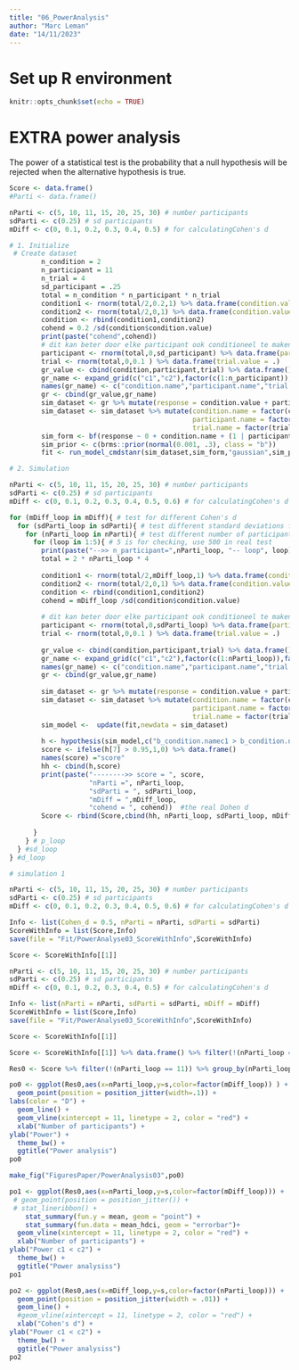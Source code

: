 ```yaml
---
title: "06_PowerAnalysis"
author: "Marc Leman"
date: "14/11/2023"
---
```


# Set up R environment
```r
knitr::opts_chunk$set(echo = TRUE)
```

# EXTRA power analysis
The power of a statistical test is the probability that a null hypothesis will be rejected when the alternative hypothesis is true.
```r
Score <- data.frame()
#Parti <- data.frame()

nParti <- c(5, 10, 11, 15, 20, 25, 30) # number participants
sdParti <- c(0.25) # sd participants
mDiff <- c(0, 0.1, 0.2, 0.3, 0.4, 0.5) # for calculatingCohen's d

# 1. Initialize
 # Create dataset
        n_condition = 2
        n_participant = 11
        n_trial = 4
        sd_participant = .25
        total = n_condition * n_participant * n_trial
        condition1 <- rnorm(total/2,0.2,1) %>% data.frame(condition.value = .) 
        condition2 <- rnorm(total/2,0,1) %>% data.frame(condition.value = .) 
        condition <- rbind(condition1,condition2) 
        cohend = 0.2 /sd(condition$condition.value)
        print(paste("cohend",cohend))
        # dit kan beter door elke participant ook conditioneel te maken tov conditie
        participant <- rnorm(total,0,sd_participant) %>% data.frame(participant.value = .) 
        trial <- rnorm(total,0,0.1 ) %>% data.frame(trial.value = .) 
        gr_value <- cbind(condition,participant,trial) %>% data.frame()
        gr_name <- expand_grid(c("c1","c2"),factor(c(1:n_participant)),factor(c(1:n_trial)))  %>% data.frame()
        names(gr_name) <- c("condition.name","participant.name","trial.name")
        gr <- cbind(gr_value,gr_name)
        sim_dataset <- gr %>% mutate(response = condition.value + participant.value + trial.value)
        sim_dataset <- sim_dataset %>% mutate(condition.name = factor(condition.name),
                                              participant.name = factor(participant.name),
                                              trial.name = factor(trial.name))
        sim_form <- bf(response ~ 0 + condition.name + (1 | participant.name + trial.name))
        sim_prior <- c(brms::prior(normal(0.001, .3), class = "b"))
        fit <- run_model_cmdstanr(sim_dataset,sim_form,"gaussian",sim_prior)

# 2. Simulation

nParti <- c(5, 10, 11, 15, 20, 25, 30) # number participants
sdParti <- c(0.25) # sd participants
mDiff <- c(0, 0.1, 0.2, 0.3, 0.4, 0.5, 0.6) # for calculatingCohen's d

for (mDiff_loop in mDiff){ # test for different Cohen's d
  for (sdParti_loop in sdParti){ # test different standard deviations for participants
    for (nParti_loop in nParti){ # test different number of participants
      for (loop in 1:5){ # 5 is for checking, use 500 in real test
        print(paste("-->> n_participant=",nParti_loop, "-- loop", loop))
        total = 2 * nParti_loop * 4
        
        condition1 <- rnorm(total/2,mDiff_loop,1) %>% data.frame(condition.value = .) 
        condition2 <- rnorm(total/2,0,1) %>% data.frame(condition.value = .) 
        condition <- rbind(condition1,condition2) 
        cohend = mDiff_loop /sd(condition$condition.value)
        
        # dit kan beter door elke participant ook conditioneel te maken tov conditie
        participant <- rnorm(total,0,sdParti_loop) %>% data.frame(participant.value = .) 
        trial <- rnorm(total,0,0.1 ) %>% data.frame(trial.value = .) 
        
        gr_value <- cbind(condition,participant,trial) %>% data.frame()
        gr_name <- expand_grid(c("c1","c2"),factor(c(1:nParti_loop)),factor(c(1:n_trial)))  %>% data.frame() 
        names(gr_name) <- c("condition.name","participant.name","trial.name")
        gr <- cbind(gr_value,gr_name)
        
        sim_dataset <- gr %>% mutate(response = condition.value + participant.value + trial.value)
        sim_dataset <- sim_dataset %>% mutate(condition.name = factor(condition.name),
                                              participant.name = factor(participant.name),
                                              trial.name = factor(trial.name))
        sim_model <-  update(fit,newdata = sim_dataset)
        
        h <- hypothesis(sim_model,c("b_condition.namec1 > b_condition.namec2") ,class = NULL)$hypothesis
        score <- ifelse(h[7] > 0.95,1,0) %>% data.frame()
        names(score) ="score"
        hh <- cbind(h,score)
        print(paste("-------->> score = ", score, 
                    "nParti =", nParti_loop,
                    "sdParti = ", sdParti_loop,
                    "mDiff = ",mDiff_loop,
                    "cohend = ", cohend))  #the real Dohen d
        Score <- rbind(Score,cbind(hh, nParti_loop, sdParti_loop, mDiff_loop, cohend))
        
      }
    } # p_loop
  } #sd_loop
} #d_loop
```

```r
# simulation 1

nParti <- c(5, 10, 11, 15, 20, 25, 30) # number participants
sdParti <- c(0.25) # sd participants
mDiff <- c(0, 0.1, 0.2, 0.3, 0.4, 0.5, 0.6) # for calculatingCohen's d

Info <- list(Cohen_d = 0.5, nParti = nParti, sdParti = sdParti)
ScoreWithInfo = list(Score,Info)
save(file = "Fit/PowerAnalyse03_ScoreWithInfo",ScoreWithInfo)

Score <- ScoreWithInfo[[1]]
```

```r
nParti <- c(5, 10, 11, 15, 20, 25, 30) # number participants
sdParti <- c(0.25) # sd participants
mDiff <- c(0, 0.1, 0.2, 0.3, 0.4, 0.5) # for calculatingCohen's d

Info <- list(nParti = nParti, sdParti = sdParti, mDiff = mDiff)
ScoreWithInfo = list(Score,Info)
save(file = "Fit/PowerAnalyse03_ScoreWithInfo",ScoreWithInfo)

Score <- ScoreWithInfo[[1]]

Score <- ScoreWithInfo[[1]] %>% data.frame() %>% filter(!(nParti_loop == c(11)) )
```

```r
Res0 <- Score %>% filter(!(nParti_loop == 11)) %>% group_by(nParti_loop,sdParti_loop,mDiff_loop) %>% summarize(s = mean(score))
```

```r
po0 <- ggplot(Res0,aes(x=nParti_loop,y=s,color=factor(mDiff_loop)) ) +
  geom_point(position = position_jitter(width=.1)) +
labs(color = "D") +
  geom_line() +
  geom_vline(xintercept = 11, linetype = 2, color = "red") +
  xlab("Number of participants") +
ylab("Power") +
  theme_bw() +
  ggtitle("Power analysis") 
po0

make_fig("FiguresPaper/PowerAnalysis03",po0)

po1 <- ggplot(Res0,aes(x=nParti_loop,y=s,color=factor(mDiff_loop))) +
 # geom_point(position = position_jitter()) +
 # stat_lineribbon() +
    stat_summary(fun.y = mean, geom = "point") + 
    stat_summary(fun.data = mean_hdci, geom = "errorbar")+
  geom_vline(xintercept = 11, linetype = 2, color = "red") +
  xlab("Number of participants") +
ylab("Power c1 < c2") +
  theme_bw() +
  ggtitle("Power analysiss")
po1

po2 <- ggplot(Res0,aes(x=mDiff_loop,y=s,color=factor(nParti_loop))) +
  geom_point(position = position_jitter(width = .01)) +
  geom_line() +
  #geom_vline(xintercept = 11, linetype = 2, color = "red") +
  xlab("Cohen's d") +
ylab("Power c1 < c2") +
  theme_bw() +
  ggtitle("Power analysiss")
po2
```
